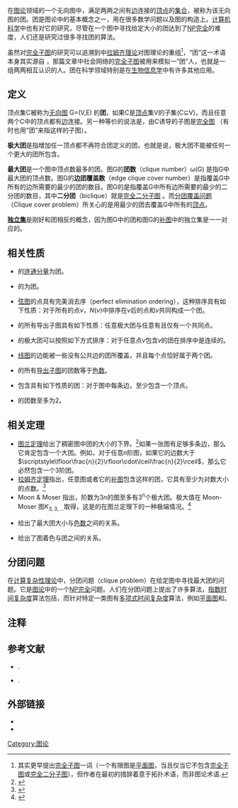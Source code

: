 在[[图论|图论]]领域的一个无向图中，满足两两之间有[[邊_(圖論)|边]]连接的[[顶点_(图论)|顶点]]的[[集合_(数学)|集合]]，被称为该无向图的团。团是图论中的基本概念之一，用在很多数学问题以及图的构造上。[[计算机科学|计算机科学]]中也有对它的研究，尽管在一个图中寻找给定大小的团达到了[[NP完全|NP完全]]的难度，人们还是研究过很多寻找团的算法。

虽然对[[完全图|完全子图]]的研究可以追溯到{{harvtxt|Erdős|Szekeres|1935}}中[[拉姆齐理论|拉姆齐理论]]对图理论的重组<ref>其实{{harvtxt|Kuratowski|1930}}更早提出[[完全图|完全子图]]一词（一个有限图是[[平面图_(图论)|平面图]]，当且仅当它不包含[[完全图|完全子图]]或[[完全二分图|完全二分子图]]），但作者在最初的措辞着意于拓扑术语，而非图论术语.</ref>，“团”这一术语本身其实源自 {{harvtxt|Luce|Perry|1949}}，那篇文章中社会网络的[[完全图|完全子图]]被用来模拟一“团”人，也就是一组两两相互认识的人。团在科学领域特别是在[[生物信息学|生物信息学]]中有许多其他应用。

==定义==

顶点集C被称为[[无向图|无向图]] G=(V,E) 的'''团'''，如果C是[[顶点_(图论)|顶点]]集V的子集(C⊆V)，而且任意两个C中的顶点都有[[邊_(圖論)|边]]连接。另一种等价的说法是，由C诱导的子图是[[完全图|完全图]] （有时也用“团”来指这样的子图）。

'''极大团'''是指增加任一顶点都不再符合团定义的团，也就是说，极大团不能被任何一个更大的团所包含。

'''最大团'''是一个图中顶点数最多的团。图G的'''团数'''（clique number）ω(G) 是指G中最大团的顶点数。图G的'''边团覆盖数'''（edge clique cover number）是指覆盖G中所有的边所需要的最少的团的数目。图G的'''{{link-en|二分维数|Bipartite dimension}}'''是指覆盖G中所有边所需要的最少的二分团的数目，其中'''二分团'''（biclique）就是[[完全二分图|完全二分子图]] 。而[[分团覆盖问题|分团覆盖问题]] （Clique cover problem）所关心的是用最少的团去覆盖G中所有的[[顶点_(图论)|顶点]]。

'''[[独立集|独立集]]'''是刚好和团相反的概念，因为图G中的团和图G的[[补图|补图]]中的独立集是一一对应的。

==相关性质==
* {{tsl|en|Cluster_graph|Cluster graph}}的[[元件_(图论)|连通分量]]为团。
* {{tsl|en|Block_graph|Block graph}}的{{tsl|en|Biconnected_component|2-连通分量}}为团。
* [[弦圖|弦图]]的点具有完美消去序（perfect elimination ordering），这种排序具有如下性质：对于所有的点<math>v</math>，<math>N(v)</math>中排序在<math>v</math>后的点和<math>v</math>共同构成一个团。
* {{tsl|en|Cograph|Cograph}}的所有导出子图具有如下性质：任意极大团与任意{{tsl|en|Maximal_independent_set|极大独立集}}有且仅有一个共同点。
* {{tsl|en|Interval_graph|Interval graph}}的极大团可以按照如下方式排序：对于任意点<math>v</math>包含<math>v</math>的团在排序中是连续的。
* [[线图|线图]]的边能被一些没有公共边的团所覆盖，并且每个点恰好属于两个团。
* {{tsl|en|Perfect_graph|完美图}}的所有[[导出子图|导出子图]]的团数等于[[图着色问题|色数]]。
* {{tsl|en|Split_graph|Split graph}}包含具有如下性质的团：对于图中每条边，至少包含一个顶点。
* {{tsl|en|Triangle-free_graph|Triangle-free graph}}的团数至多为2。

==相关定理==
* [[图兰定理|图兰定理]]给出了稠密图中团的大小的下界。<ref>{{citation|last = Turán| first = Paul | author-link = 圖蘭·帕爾| year = 1941| title = On an extremal problem in graph theory| journal = Matematikai és Fizikai Lapok| volume = 48| pages = 436–452| language = hu}}</ref>如果一张图有足够多条边，那么它肯定包含一个大团。例如，对于任意<math>n</math>阶图，如果它的边数大于<math>\scriptstyle\lfloor\frac{n}{2}\rfloor\cdot\lceil\frac{n}{2}\rceil</math>，那么它必然包含一个<math>3</math>阶团。
* [[拉姆齐定理|拉姆齐定理]]指出，任意图或者它的[[補圖|补图]]包含这样的团，它具有至少为对数大小的点数。<ref>{{citation| last1 = Graham| first1 = R.| author1-link = Ronald Graham| last2 = Rothschild| first2 = B.| last3 = Spencer| first3 = J. H.| author3-link = Joel Spencer| location = New York| publisher = John Wiley and Sons| title = Ramsey Theory| year = 1990| isbn = 978-0-471-50046-9| url-access = registration| url = https://archive.org/details/ramseytheory0000grah}}</ref>
* Moon & Moser 指出，阶数为<math>3n</math>的图至多有<math>3^n</math>个极大团。极大值在 Moon-Moser 图<math>K_{3,3,\dots}</math>取得，这是{{tsl|en|Turán_graph|图兰图}}的在图兰定理下的一种极端情况。<ref>{{citation| last1 = Moon | first1 = J. W. | author2-link = Leo Moser | last2 = Moser | first2 = L.| title = On cliques in graphs| journal = Israel J. Math.| volume = 3| year = 1965| pages = 23–28| mr = 0182577 | doi = 10.1007/BF02760024}}</ref>
* {{tsl|en|Hadwiger_conjecture_(graph_theory)|Hadwiger猜想}}给出了最大团大小与[[图着色问题|色数]]之间的关系。
* {{tsl|en|Erdős–Faber–Lovász_conjecture|Erdős–Faber–Lovász猜想}}给出了图着色与团之间的关系。

==分团问题==
{{main|分團問題}}
在[[计算复杂性理论|计算复杂性理论]]中，分团问题（clique problem）在给定图中寻找最大团的问题。它是[[图论|图论]]中的一个[[NP完全|NP完全]]问题。人们在分团问题上提出了许多算法，[[EXPTIME|指数时间复杂度]]算法包括{{tsl|en|Bron–Kerbosch_algorithm|Bron–Kerbosch算法}}，而针对特定一类图有[[P_(複雜度)|多项式时间复杂度]]算法，例如[[平面图_(图论)|平面图]]和{{tsl|en|Perfect_graph|完美图}}。

==注释==
{{reflist}}

==参考文献==
{{refbegin|2}}
*{{citation |first1=Paul |last1=Erdős |author1-link=保罗·埃尔德什 |first2=George |last2=Szekeres |author2-link=喬治·塞凱賴什 |title=A combinatorial problem in geometry |journal=Compositio Math. |volume=2 |year=1935 |pages=463–470 |url=http://www.renyi.hu/~p_erdos/1935-01.pdf |accessdate=2013-08-22 |archive-date=2020-05-22 |archive-url=https://web.archive.org/web/20200522011619/https://www.renyi.hu/~p_erdos/1935-01.pdf |dead-url=no }}.
{{refend}}
*{{citation
 | last1 = Luce | first1 = R. Duncan | authorlink =http://en.wikipedia.org/wiki/R._Duncan_Luce
 | last2 = Perry | first2 = Albert D.
 | title = A method of matrix analysis of group structure 
 | journal = Psychometrika | volume = 14 | issue = 2 | year = 1949
 | pages = 95–116 | doi = 10.1007/BF02289146
 | pmid = 18152948}}.
==外部链接==
*{{MathWorld|title=Clique|urlname=Clique}}
*{{MathWorld|title=Clique Number|urlname=CliqueNumber}}

{{图论}}

[[Category:图论|Category:图论]]